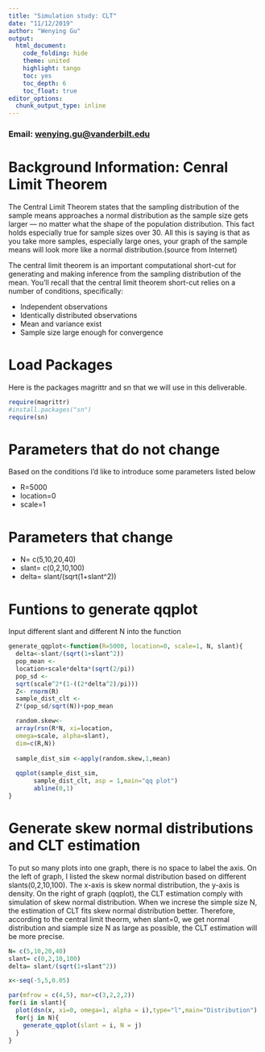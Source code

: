 ```yaml
---
title: "Simulation study: CLT"
date: "11/12/2019"
author: "Wenying Gu"
output:
  html_document:
    code_folding: hide
    theme: united 
    highlight: tango
    toc: yes
    toc_depth: 6 
    toc_float: true
editor_options: 
  chunk_output_type: inline
---
```

### Email: [wenying.gu@vanderbilt.edu]()

# Background Information: Cenral Limit Theorem 

The Central Limit Theorem states that the sampling distribution of the sample means approaches a normal distribution as the sample size gets larger — no matter what the shape of the population distribution. This fact holds especially true for sample sizes over 30. All this is saying is that as you take more samples, especially large ones, your graph of the sample means will look more like a normal distribution.(source from Internet)

The central limit theorem is an important computational short-cut for generating and making inference from the sampling distribution of the mean. You’ll recall that the central limit theorem short-cut relies on a number of conditions, specifically:

* Independent observations
* Identically distributed observations
* Mean and variance exist
* Sample size large enough for convergence

# Load Packages 
Here is the packages magrittr and sn that we will use in this deliverable.
```r
require(magrittr)
#install.packages("sn")
require(sn)
```


# Parameters that do not change
Based on the conditions I'd like to introduce some parameters listed below

* R=5000 
* location=0
* scale=1

# Parameters that change

* N= c(5,10,20,40)
* slant= c(0,2,10,100)
* delta= slant/(sqrt(1+slant^2))


# Funtions to generate qqplot 
Input different slant and different N into the function 
```r
generate_qqplot<-function(R=5000, location=0, scale=1, N, slant){
  delta<-slant/(sqrt(1+slant^2))
  pop_mean <- 
  location+scale*delta*(sqrt(2/pi))
  pop_sd <- 
  sqrt(scale^2*(1-((2*delta^2)/pi)))
  Z<- rnorm(R)
  sample_dist_clt <- 
  Z*(pop_sd/sqrt(N))+pop_mean

  random.skew<-
  array(rsn(R*N, xi=location,
  omega=scale, alpha=slant),
  dim=c(R,N))
  
  sample_dist_sim <-apply(random.skew,1,mean)
  
  qqplot(sample_dist_sim, 
       sample_dist_clt, asp = 1,main="qq plot")
       abline(0,1)
}

```

# Generate skew normal distributions and CLT estimation 
To put so many plots into one graph, there is no space to label the axis. 
On the left of graph, I listed the skew normal distribution based on different slants(0,2,10,100). The x-axis is skew normal distribution, the y-axis is density. On the right of graph (qqplot), the CLT estimation comply with simulation of skew normal distribution. 
When we increse the simple size N, the estimation of CLT fits skew normal distribution better. Therefore, according to the central limit theorm, when slant=0, we get normal distribution and siample size N as large as possible, the CLT estimation will be more precise.
```r

N= c(5,10,20,40)
slant= c(0,2,10,100)
delta= slant/(sqrt(1+slant^2))

x<-seq(-5,5,0.05)

par(mfrow = c(4,5), mar=c(3,2,2,2))
for(i in slant){
  plot(dsn(x, xi=0, omega=1, alpha = i),type="l",main="Distribution")
  for(j in N){
    generate_qqplot(slant = i, N = j)
  }
}

```



